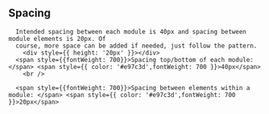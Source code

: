 

<Meta of={ThemeSpacing} />

<Unstyled>
  <section style={{ maxWidth: '640px' }}>
    <h1>Spacing</h1>

      Intended spacing between each module is 40px and spacing between module elements is 20px. Of
      course, more space can be added if needed, just follow the pattern.
    	<div style={{ height: '20px' }}></div>
      <span style={{fontWeight: 700}}>Spacing top/bottom of each module: </span> <span style={{ color: '#e97c3d',fontWeight: 700 }}>40px</span>
    	<br />

      <span style={{fontWeight: 700}}>Spacing between elements within a module: </span> <span style={{ color: '#e97c3d',fontWeight: 700 }}>20px</span>

  <div style={{ height: '20px' }}></div>
  </section>
</Unstyled>
<section style={{ maxWidth: '1280px' }}>
  <Story of={ThemeSpacing.Spacing10} />
  <div style={{ height: '10px' }}></div>
  <Story of={ThemeSpacing.Spacing20} />
  <div style={{ height: '10px' }}></div>
  <Story of={ThemeSpacing.Spacing30} />
  <div style={{ height: '10px' }}></div>
  <Story of={ThemeSpacing.Spacing40} />
</section>
